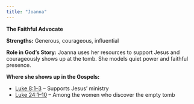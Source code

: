 ```yaml
---
title: "Joanna"
---
```

**The Faithful Advocate**

**Strengths:** Generous, courageous, influential

**Role in God’s Story:** Joanna uses her resources to support Jesus and courageously shows up at the tomb. She models quiet power and faithful presence.

**Where she shows up in the Gospels:**

* [Luke 8:1–3](https://www.biblegateway.com/passage/?search=Luke+8%3A1-3&version=NIV) – Supports Jesus’ ministry
* [Luke 24:1–10](https://www.biblegateway.com/passage/?search=Luke+24%3A1-10&version=NIV) – Among the women who discover the empty tomb
